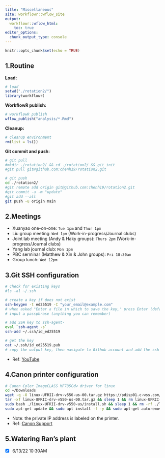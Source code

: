 ```yaml
---
title: "Miscellaneous"
site: workflowr::wflow_site
output:
  workflowr::wflow_html:
    toc: true
editor_options:
  chunk_output_type: console
---
```


```r
knitr::opts_chunk$set(echo = TRUE)
```

## 1.Routine

**Load:**

```r
# load
setwd("./rotation2/")
library(workflowr)
```

**WorkflowR publish:**

```r
# workflowR publish
wflow_publish("analysis/*.Rmd")
```

**Cleanup:**

```r
# cleanup environment
rm(list = ls())
```

**Git commit and push:**

```bash
# git pull
#mkdir ./rotation2/ && cd ./rotation2/ && git init
#git pull git@github.com:chenh19/rotation2.git

# git push
cd ./rotation2/
#git remote add origin git@github.com:chenh19/rotation2.git
#git commit -a -m "update"
#git add --all
git push -u origin main
```


## 2.Meetings

- Xuanyao one-on-one: ```Tue 1pm``` and ```Thur 1pm```
- Liu group meeting: ```Wed 1pm``` (Work-in-progress/Journal clubs)
- Joint lab meeting (Andy & Haky groups): ```Thurs 2pm``` (Work-in-progress/Journal clubs)
- Yang lab journal club: ```Mon 1pm```
- PBC serminar (Matthew & Xin & John groups): ```Fri 10:30am```
- Group lunch: ```Wed 12pm```


## 3.Git SSH configuration

```bash
# check for existing keys
#ls -al ~/.ssh

# create a key if does not exist
ssh-keygen -t ed25519 -C "your_email@example.com"
# when asked "Enter a file in which to save the key," press Enter (default file location)
# input a passphrase (anything you can remember)

# add SSH key to ssh-agent-
eval `ssh-agent -s`
ssh-add ~/.ssh/id_ed25519

# get the key
cat ~/.ssh/id_ed25519.pub
# copy the output key, then navigate to Github account and add the ssh key
```

- Ref: [YouTube](https://youtu.be/YnSMYgIybFU)


## 4.Canon printer configuration

```bash
# Canon Color ImageCLASS MF735Cdw driver for linux
cd ~/Downloads
wget -q -O linux-UFRII-drv-v550-us-00.tar.gz https://pdisp01.c-wss.com/gdl/WWUFORedirectTarget.do?id=MDEwMDAwOTIzNjEx&cmp=ABR&lang=EN && sleep 10 && 
tar -xf linux-UFRII-drv-v550-us-00.tar.gz && sleep 1 && rm linux-UFRII-drv-v550-us-00.tar.gz
sudo bash ./linux-UFRII-drv-v550-us/install.sh && sleep 1 && rm -rf ./linux-UFRII-drv-v550-us/
sudo apt-get update && sudo apt install -f -y && sudo apt-get autoremove -y && sudo apt-get clean
```

- Note: the private IP address is labeled on the printer.
- Ref: [Canon Support](https://www.usa.canon.com/internet/portal/us/home/support/details/printers/color-laser/color-imageclass-mf735cdw)


## 5.Watering Ran's plant

- [x] 6/13/22 10:30AM
